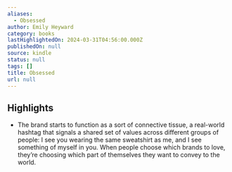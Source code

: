 ```yaml
---
aliases:
  - Obsessed
author: Emily Heyward
category: books
lastHighlightedOn: 2024-03-31T04:56:00.000Z
publishedOn: null
source: kindle
status: null
tags: []
title: Obsessed
url: null
---
```

## Highlights

- The brand starts to function as a sort of connective tissue, a real-world hashtag that signals a shared set of values across different groups of people: I see you wearing the same sweatshirt as me, and I see something of myself in you. When people choose which brands to love, they’re choosing which part of themselves they want to convey to the world.
